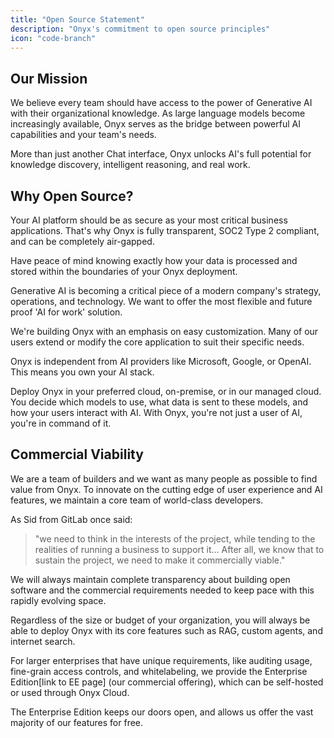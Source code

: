 ```yaml
---
title: "Open Source Statement"
description: "Onyx's commitment to open source principles"
icon: "code-branch"
---
```


## Our Mission

We believe every team should have access to the power of Generative AI with their organizational knowledge. As large language models become increasingly available, Onyx serves as the bridge between powerful AI capabilities and your team's needs.

More than just another Chat interface, Onyx unlocks AI's full potential for knowledge discovery, intelligent reasoning, and real work.

## Why Open Source?

<Card title="Security" icon="shield-check">
  Your AI platform should be as secure as your most critical business applications. That's why Onyx is fully transparent, SOC2 Type 2 compliant, and can be completely air-gapped. 
  
  Have peace of mind knowing exactly how your data is processed and stored within the boundaries of your Onyx deployment.
</Card>

<Card title="Flexibility" icon="puzzle-piece">
  Generative AI is becoming a critical piece of a modern company's strategy, operations, and technology. We want to offer the most flexible and future proof 'AI for work' solution. 
  
  We're building Onyx with an emphasis on easy customization. Many of our users extend or modify the core application to suit their specific needs.
</Card>

<Card title="Control" icon="hand-fist">
  Onyx is independent from AI providers like Microsoft, Google, or OpenAI. This means you own your AI stack. 
  
  Deploy Onyx in your preferred cloud, on-premise, or in our managed cloud. You decide which models to use, what data is sent to these models, and how your users interact with AI. With Onyx, you're not just a user of AI, you're in command of it.
</Card>

## Commercial Viability

We are a team of builders and we want as many people as possible to find value from Onyx. To innovate on the cutting edge of user experience and AI features, we maintain a core team of world-class developers. 

As Sid from GitLab once said:
> "we need to think in the interests of the project, while tending to the realities of running a business to support it… After all, we know that to sustain the project, we need to make it commercially viable."

We will always maintain complete transparency about building open software and the commercial requirements needed to keep pace with this rapidly evolving space. 

<Note> Regardless of the size or budget of your organization, you will always be able to deploy Onyx with its core features such as RAG, custom agents, and internet search. </Note>

For larger enterprises that have unique requirements, like auditing usage, fine-grain access controls, and whitelabeling, we provide the Enterprise Edition[link to EE page] (our commercial offering), which can be self-hosted or used through Onyx Cloud.

The Enterprise Edition keeps our doors open, and allows us offer the vast majority of our features for free.